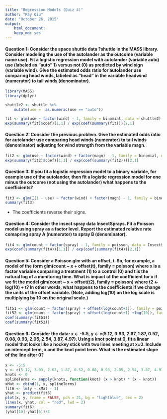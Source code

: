 ```yaml
---
title: "Regression Models (Quiz 4)"
author: "Ray Qiu"
date: "October 26, 2015"
output:
    html_document:
    keep_md: yes
---
```


#### Question 1: Consider the space shuttle data ?shuttle in the MASS library. Consider modeling the use of the autolander as the outcome (variable name use). Fit a logistic regression model with autolander (variable auto) use (labeled as "auto" 1) versus not (0) as predicted by wind sign (variable wind). Give the estimated odds ratio for autolander use comparing head winds, labeled as "head" in the variable headwind (numerator) to tail winds (denominator).
```r
library(MASS)
library(dplyr)

shuttle2 <- shuttle %>% 
    mutate(use =  as.numeric(use == "auto"))

fit <- glm(use ~ factor(wind) - 1, family = binomial, data = shuttle2)
exp(summary(fit)$coef)[1,1] / exp(coef(summary(fit)))[2,1]
```

#### Question 2: Consider the previous problem. Give the estimated odds ratio for autolander use comparing head winds (numerator) to tail winds (denominator) adjusting for wind strength from the variable magn.
```r
fit2 <- glm(use ~ factor(wind) + factor(magn) - 1, family = binomial, data = shuttle2)
exp(summary(fit2)$coef)[1,1] / exp(coef(summary(fit2)))[2,1]
```

#### Question 3: If you fit a logistic regression model to a binary variable, for example use of the autolander, then fit a logistic regression model for one minus the outcome (not using the autolander) what happens to the coefficients?
```r
fit3 <- glm(I(1 - use) ~ factor(wind) + factor(magn) - 1, family = binomial, data = shuttle2)
summary(fit3)
```

* The coefficients reverse their signs.

#### Question 4: Consider the insect spray data InsectSprays. Fit a Poisson model using spray as a factor level. Report the estimated relative rate comapring spray A (numerator) to spray B (denominator).
```r
fit4 <- glm(count ~ factor(spray) - 1, family = poisson, data = InsectSprays)
exp(coef(summary(fit4))[1,1]) / exp(coef(summary(fit4))[2,1])
```

#### Question 5: Consider a Poisson glm with an offset, t. So, for example, a model of the form glm(count ~ x + offset(t), family = poisson) where x is a factor variable comparing a treatment (1) to a control (0) and t is the natural log of a monitoring time. What is impact of the coefficient for x if we fit the model glm(count ~ x + offset(t2), family = poisson) where t2 <- log(10) + t? In other words, what happens to the coefficients if we change the units of the offset variable. (Note, adding log(10) on the log scale is multiplying by 10 on the original scale.)
```r
fit51 <- glm(count ~ factor(spray) + offset(log(count+1)), family = poisson, data = InsectSprays)
fit52 <- glm(count ~ factor(spray) + offset(log(count+1) +log(10)), family = poisson, data = InsectSprays)
coef(summary(fit51))
coef(summary(fit52))
```

#### Question 6: Consider the data: x <- -5:5, y <- c(5.12, 3.93, 2.67, 1.87, 0.52, 0.08, 0.93, 2.05, 2.54, 3.87, 4.97).  Using a knot point at 0, fit a linear model that looks like a hockey stick with two lines meeting at x=0. Include an intercept term, x and the knot point term. What is the estimated slope of the line after 0?
```r
x <- -5:5
y <- c(5.12, 3.93, 2.67, 1.87, 0.52, 0.08, 0.93, 2.05, 2.54, 3.87, 4.97)
knots <- 0
splineTerms <- sapply(knots, function(knot) (x > knot) * (x - knot))
xMat <- cbind(1, x, splineTerms)
fit6 <- lm(y ~ xMat - 1)
yhat <- predict(fit6)
plot(x, y, frame = FALSE, pch = 21, bg = "lightblue", cex = 2) 
lines(x, yhat, col = "red", lwd = 2)
summary(fit6)
(yhat[10]-yhat[6])/4
```

